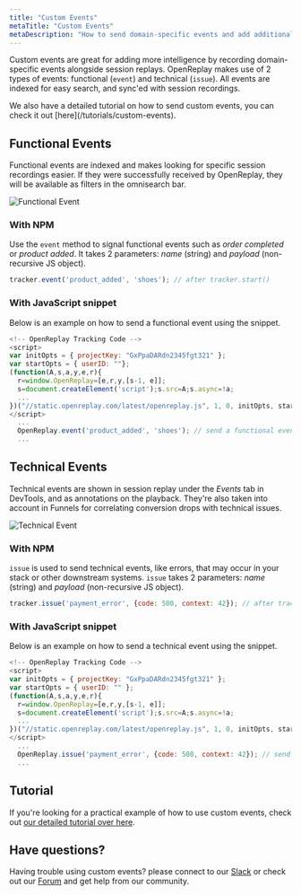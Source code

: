 ```yaml
---
title: "Custom Events"
metaTitle: "Custom Events"
metaDescription: "How to send domain-specific events and add additional intelligence to session recordings."
---
```



Custom events are great for adding more intelligence by recording domain-specific events alongside session replays. OpenReplay makes use of 2 types of events: functional (`event`) and technical (`issue`). All events are indexed for easy search, and sync'ed with session recordings.

<Aside type="tip">
  We also have a detailed tutorial on how to send custom events, you can check it out [here](/tutorials/custom-events).
</Aside>

## Functional Events

Functional events are indexed and makes looking for specific session recordings easier. If they were successfully received by OpenReplay, they will be available as filters in the omnisearch bar.

![Functional Event](/static/custom-events-1.png#center)

### With NPM

Use the `event` method to signal functional events such as *order completed* or *product added*. It takes 2 parameters: *name* (string) and *payload* (non-recursive JS object).

```js
tracker.event('product_added', 'shoes'); // after tracker.start()
```

### With JavaScript snippet

Below is an example on how to send a functional event using the snippet.

```js
<!-- OpenReplay Tracking Code -->
<script>
var initOpts = { projectKey: "GxPpaDARdn2345fgt321" };
var startOpts = { userID: ""}; 
(function(A,s,a,y,e,r){
  r=window.OpenReplay=[e,r,y,[s-1, e]];
  s=document.createElement('script');s.src=A;s.async=!a;
  ...
})("//static.openreplay.com/latest/openreplay.js", 1, 0, initOpts, startOpts);
</script>
  ...
  OpenReplay.event('product_added', 'shoes'); // send a functional event later in your code
  ...
```

## Technical Events

Technical events are shown in session replay under the *Events* tab in DevTools, and as annotations on the playback. They're also taken into account in Funnels for correlating conversion drops with technical issues.

![Technical Event](/static/custom-events-2.png#center)

### With NPM

`issue` is used to send technical events, like errors, that may occur in your stack or other downstream systems. `issue` takes 2 parameters: *name* (string) and *payload* (non-recursive JS object).

```js
tracker.issue('payment_error', {code: 500, context: 42}); // after tracker.start()
```

### With JavaScript snippet

Below is an example on how to send a technical event using the snippet.

```js
<!-- OpenReplay Tracking Code -->
<script>
var initOpts = { projectKey: "GxPpaDARdn2345fgt321" };
var startOpts = { userID: "" }; 
(function(A,s,a,y,e,r){
  r=window.OpenReplay=[e,r,y,[s-1, e]];
  s=document.createElement('script');s.src=A;s.async=!a;
  ...
})("//static.openreplay.com/latest/openreplay.js", 1, 0, initOpts, startOpts);
</script>
  ...
  OpenReplay.issue('payment_error', {code: 500, context: 42}); // send a technical event (issue) later in your code
  ...
```

## Tutorial
If you're looking for a practical example of how to use custom events, check out [our detailed tutorial over here](/tutorials/custom-events).

## Have questions?

Having trouble using custom events? please connect to our [Slack](https://slack.openreplay.com) or check out our [Forum](https://forum.openreplay.com) and get help from our community.

